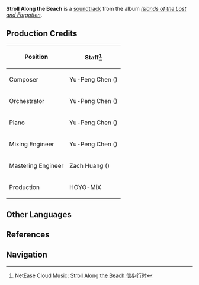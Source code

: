 {{Soundtrack Infobox
|title          =
|image          = Islands of the Lost and Forgotten.png
|album          = Islands of the Lost and Forgotten
|disc           = 1
|number         = 05
|featured       =
|featured2      =
|featured3      =
|featured_disc  =
|featured_disc2 =
|featured_disc3 =
|youtube_id     = ysC99WjHBic
|youtube_time   = 1
|spotify_id     = 4mNPmcuISPP2RBztJBOKy0
|played_in      = Watatsumi Island
|during         = [[Watatsumi Island]]
|domain         =
|previous       = A Tranquil Town
|next           = In a Harmonious Atmosphere
}}
'''Stroll Along the Beach''' is a [[soundtrack]] from the album ''[[Islands of the Lost and Forgotten]]''.

==Production Credits==
{| class="wikitable" style="text-align:left; height:0.5em"
! Position
! Staff<ref>NetEase Cloud Music: [https://music.163.com/#/song?id=1937114138 Stroll Along the Beach 信步行时]</ref>
|-
! Composer
| Yu-Peng Chen ({{Lang|zh=陈致逸|mini=1}})
|-
! Orchestrator
| Yu-Peng Chen ({{Lang|zh=陈致逸|mini=1}})
|-
! Piano
| Yu-Peng Chen ({{Lang|zh=陈致逸|mini=1}})
|-
! Mixing Engineer
| Yu-Peng Chen ({{Lang|zh=陈致逸|mini=1}})
|-
! Mastering Engineer
| Zach Huang ({{Lang|zh=黄巍|mini=1}})
|-
! Production
| HOYO-MiX
|}
<!--
==Videos==
<gallery hideaddbutton="true" captionalign="center">
</gallery>

==Trivia==
-->
==Other Languages==
{{Other Languages
|default_hidden = 1
|en      = Stroll Along the Beach
|zhs     = 信步行时
|zhs_rm  = Xìnbù Xíngshí
|ja      = 水辺を流離う
|ja_rm   = Mizube wo Sasurau{{Assumed}}
}}

==References==
{{Reflist}}

==Navigation==
{{Soundtrack Navbox|Islands of the Lost and Forgotten}}